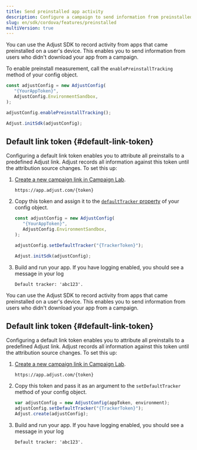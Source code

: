 ```yaml
---
title: Send preinstalled app activity
description: Configure a campaign to send information from preinstalled apps.
slug: en/sdk/cordova/features/preinstalled
multiVersion: true
---
```


<SdkVersion version="v5">

You can use the Adjust SDK to record activity from apps that came preinstalled on a user's device. This enables you to send information from users who didn't download your app from a campaign.

To enable preinstall measurement, call the `enablePreinstallTracking` method of your config object.

```jsx
const adjustConfig = new AdjustConfig(
   "{YourAppToken}",
   AdjustConfig.EnvironmentSandbox,
);

adjustConfig.enablePreinstallTracking();

Adjust.initSdk(adjustConfig);
```

## Default link token {#default-link-token}

Configuring a default link token enables you to attribute all preinstalls to a predefined Adjust link. Adjust records all information against this token until the attribution source changes. To set this up:

1. [Create a new campaign link in Campaign Lab](https://help.adjust.com/en/article/links).

   ```text
   https://app.adjust.com/{token}
   ```

2. Copy this token and assign it to the [`defaultTracker` property](/en/sdk/cordova/configuration#set-default-link-token) of your config object.

   ```jsx
   const adjustConfig = new AdjustConfig(
      "{YourAppToken}",
      AdjustConfig.EnvironmentSandbox,
   );

   adjustConfig.setDefaultTracker("{TrackerToken}");

   Adjust.initSdk(adjustConfig);
   ```

3. Build and run your app. If you have logging enabled, you should see a message in your log

   ```text
   Default tracker: 'abc123'.
   ```

</SdkVersion>

<SdkVersion version="v4">

You can use the Adjust SDK to record activity from apps that came preinstalled on a user's device. This enables you to send information from users who didn't download your app from a campaign.

## Default link token {#default-link-token}

Configuring a default link token enables you to attribute all preinstalls to a predefined Adjust link. Adjust records all information against this token until the attribution source changes. To set this up:

1. [Create a new campaign link in Campaign Lab](https://help.adjust.com/en/article/links).

   ```text
   https://app.adjust.com/{token}
   ```

2. Copy this token and pass it as an argument to the `setDefaultTracker` method of your config object.

   ```js
   var adjustConfig = new AdjustConfig(appToken, environment);
   adjustConfig.setDefaultTracker("{TrackerToken}");
   Adjust.create(adjustConfig);
   ```

3. Build and run your app. If you have logging enabled, you should see a message in your log

   ```text
   Default tracker: 'abc123'.
   ```

</SdkVersion>
